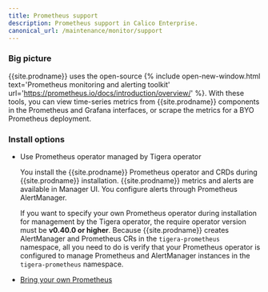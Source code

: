 ```yaml
---
title: Prometheus support
description: Prometheus support in Calico Enterprise.
canonical_url: /maintenance/monitor/support
---
```


### Big picture

{{site.prodname}} uses the open-source {% include open-new-window.html text='Prometheus monitoring and alerting toolkit' url='https://prometheus.io/docs/introduction/overview/' %}. With these tools, you can view time-series metrics from {{site.prodname}} components in the Prometheus and Grafana interfaces, or scrape the metrics for a BYO Prometheus deployment.

### Install options

- Use Prometheus operator managed by Tigera operator

   You install the {{site.prodname}} Prometheus operator and CRDs during {{site.prodname}} installation. {{site.prodname}} metrics and alerts are available in Manager UI. You configure alerts through Prometheus AlertManager.
   
   If you want to specify your own Prometheus operator during installation for management by the Tigera operator, the require operator version must be **v0.40.0 or higher**. Because {{site.prodname}} creates AlertManager and Prometheus CRs in the `tigera-prometheus` namespace, all you need to do is verify that your Prometheus operator is configured to manage Prometheus and AlertManager instances in the `tigera-prometheus` namespace. 

- [Bring your own Prometheus]({{site.baseurl}}/maintenance/monitor/prometheus/byo-prometheus) 